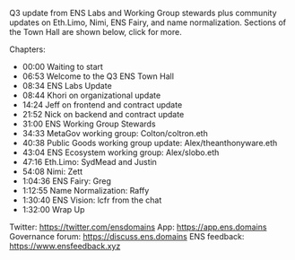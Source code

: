 Q3 update from ENS Labs and Working Group stewards plus community updates on Eth.Limo, Nimi, ENS Fairy, and name normalization. Sections of the Town Hall are shown below, click for more.

Chapters:
- 00:00 Waiting to start
- 06:53 Welcome to the Q3 ENS Town Hall
- 08:34 ENS Labs Update
- 08:44 Khori on organizational update
- 14:24 Jeff on frontend and contract update
- 21:52 Nick on backend and contract update
- 31:00 ENS Working Group Stewards
- 34:33 MetaGov working group: Colton/coltron.eth
- 40:38 Public Goods working group update: Alex/theanthonyware.eth
- 43:04 ENS Ecosystem working group: Alex/slobo.eth
- 47:16 Eth.Limo: SydMead and Justin
- 54:08 Nimi: Zett 
- 1:04:36 ENS Fairy: Greg
- 1:12:55 Name Normalization: Raffy
- 1:30:40 ENS Vision: lcfr from the chat
- 1:32:00 Wrap Up

Twitter: https://twitter.com/ensdomains
App: https://app.ens.domains
Governance forum: https://discuss.ens.domains
ENS feedback: https://www.ensfeedback.xyz
